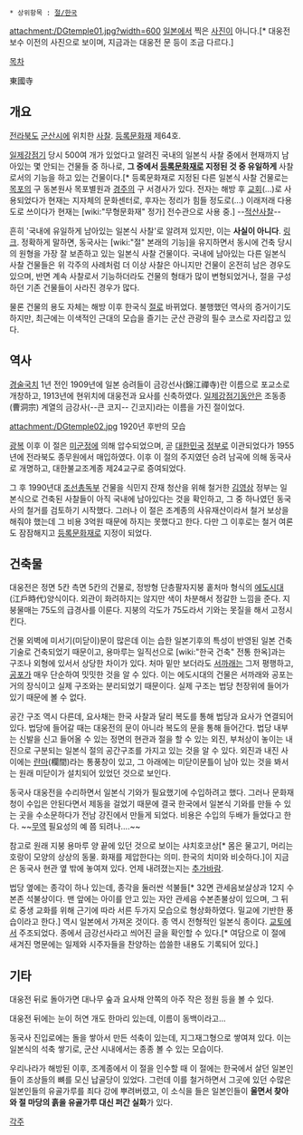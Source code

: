  * 상위항목 : [[절/한국]]

attachment:/DGtemple01.jpg?width=600
[[일본]]에서 찍은 [[사진]]이 아니다.[* 대웅전 보수 이전의 사진으로 보이며, 지금과는 대웅전 문 등이 조금 다르다.]


[[목차]]

東國寺

== 개요 ==
[[전라북도]] [[군산시]]에 위치한 [[사찰]]. [[등록문화재]] 제64호.

[[일제강점기]] 당시 500여 개가 있었다고 알려진 국내의 일본식 사찰 중에서 현재까지 남아있는 몇 안되는 건물들 중 하나로,  '''그 중에서 [[등록문화재]]로 지정된 것 중 유일하게''' 사찰로서의 기능을 하고 있는 건물이다.[* 등록문화재로 지정된 다른 일본식 사찰 건물로는 [[목포]]의 구 동본원사 목포별원과 [[경주]]의 구 서경사가 있다. 전자는 해방 후 [[교회]](...)로 사용되었다가 현재는 지자체의 문화센터로, 후자는 정리가 힘들 정도로(...) 이래저래 다용도로 쓰이다가 현재는 [wiki:"무형문화재" 정가] 전수관으로 사용 중.] --[[적산가옥|적산사찰]]--

흔히 '국내에 유일하게 남아있는 일본식 사찰'로 알려져 있지만, 이는 '''사실이 아니다'''. [http://www.ibulgyo.com/news/articleView.html?idxno=115742 링크]. 
정확하게 말하면, 동국사는 [wiki:"절" 본래의 기능]을 유지하면서 동시에 건축 당시의 원형을 가장 잘 보존하고 있는 일본식 사찰 건물이다. 국내에 남아있는 다른 일본식 사찰 건물들은 위 각주의 사례처럼 더 이상 사찰은 아니지만 건물이 온전히 남은 경우도 있으며, 반면 계속 사찰로서 기능하더라도 건물의 형태가 많이 변형되었거나, 절을 구성하던 기존 건물들이 사라진 경우가 많다.

물론 건물의 용도 자체는 해방 이후 한국식 [[절]]로 바뀌었다. 불행했던 역사의 증거이기도 하지만, 최근에는 이색적인 근대의 모습을 즐기는 군산 관광의 필수 코스로 자리잡고 있다. 

== 역사 ==
[[경술국치]] 1년 전인 1909년에 일본 승려들이 금강선사(錦江禪寺)란 이름으로 포교소로 개창하고, 1913년에 현위치에 대웅전과 요사를 신축하였다. [[일제강점기]]동안은 조동종(曹洞宗) 계열의 금강사(--큰 코지-- 긴코지)라는 이름을 가진 절이었다.

attachment:/DGtemple02.jpg
1920년 후반의 모습

[[광복]] 이후 이 절은 [[미군정]]에 의해 압수되었으며, 곧 [[대한민국]] [[정부]]로 이관되었다가 1955년에 전라북도 종무원에서 매입하였다. 이후 이 절의 주지였던 승려 남곡에 의해 동국사로 개명하고, 대한불교조계종 제24교구로 증여되었다.

그 후 1990년대 [[조선총독부]] 건물을 식민지 잔재 청산을 위해 철거한 [[김영삼]] 정부는 일본식으로 건축된 사찰들이 아직 국내에 남아있다는 것을 확인하고, 그 중 하나였던 동국사의 철거를 검토하기 시작했다. 그러나 이 절은 조계종의 사유재산이라서 철거 보상을 해줘야 했는데 그 비용 3억원 때문에 하지는 못했다고 한다. 다만 그 이후로는 철거 여론도 잠잠해지고 [[등록문화재]]로 지정이 되었다.


== 건축물 ==
대웅전은 정면 5칸 측면 5칸의 건물로, 정방형 단층팔자지붕 홑처마 형식의 [[에도시대]](江戶時代)양식이다. 외관이 화려하지는 않지만 색이 차분해서 정갈한 느낌을 준다. 지붕물매는 75도의 급경사를 이룬다. 지붕의 각도가 75도라서 기와는 못질을 해서 고정시킨다. 

건물 외벽에 미서기(미닫이)문이 많은데 이는 습한 일본기후의 특성이 반영된 일본 건축기술로 건축되었기 때문이고, 용마루는 일직선으로 [wiki:"한국 건축" 전통 한옥]과는 구조나 외형에 있서서 상당한 차이가 있다. 처마 밑만 보더라도 [[서까래]]는 그저 평행하고, [[공포]]가 매우 단순하여 밋밋한 것을 알 수 있다. 이는 에도시대의 건물은 서까래와 공포는 거의 장식이고 실제 구조와는 분리되었기 때문이다. 실제 구조는 법당 천장위에 들어가 있기 때문에 볼 수 없다.

공간 구조 역시 다른데, 요사채는 한국 사찰과 달리 복도를 통해 법당과 요사가 연결되어 있다. 법당에 들어갈 때는 대웅전의 문이 아니라 복도의 문을 통해 들어간다. 법당 내부는 신발을 신고 들어올 수 있는 정면의 현관과 절을 할 수 있는 외진, 부처상이 놓이는 내진으로 구분되는 일본식 절의 공간구조를 가지고 있는 것을 알 수 있다. 외진과 내진 사이에는 [[란마]](欄間)라는 통풍창이 있고, 그 아래에는 미닫이문틀이 남아 있는 것을 봐서는 원래 미닫이가 설치되어 있었던 것으로 보인다.

동국사 대웅전을 수리하면서 일본식 기와가 필요했기에 수입하려고 했다. 그러나 문화재청이 수입은 안된다면서 제동을 걸었기 때문에 결국 한국에서 일본식 기와를 만들 수 있는 곳을 수소문하다가 전남 강진에서 만들게 되었다. 비용은 수입의 두배가 들었다고 한다. ~~[[무역]] 필요성의 예 쯤 되려나….~~ 

참고로 원래 지붕 용마루 양 끝에 있던 것으로 보이는 샤치호코상[* 몸은 물고기, 머리는 호랑이 모양의 상상의 동물. 화재를 제압한다는 의미. 한국의 치미와 비슷하다.]이 지금은 동국사 현관 옆 밖에 놓여져 있다. 언제 내려졌는지는 [[추가바람]].

법당 옆에는 종각이 하나 있는데, 종각을 둘러싼 석불들[* 32면 관세음보살상과 12지 수본존 석불상이다. 맨 앞에는 아이를 안고 있는 자안 관세음 수본존불상이 있으며, 그 뒤로 중생 교화를 위해 근기에 따라 서른 두가지 모습으로 형상화하였다. 밀교에 기반한 풍습이라고 한다.] 역시 일본에서 가져온 것이다. 종 역시 전형적인 일본식 종이다. [[교토]]에서 주조되었다. 종에서 금강선사라고 씌어진 글을 확인할 수 있다.[* 여담으로 이 절에 새겨진 명문에는 일제와 시주자들을 찬양하는 씁쓸한 내용도 기록되어 있다.]


== 기타 ==
대웅전 뒤로 돌아가면 대나무 숲과 요사채 안쪽의 아주 작은 정원 등을 볼 수 있다. 

대웅전 뒤에는 눈이 허연 개도 한마리 있는데, 이름이 동백이라고...

동국사 진입로에는 돌을 쌓아서 만든 석축이 있는데, 지그재그형으로 쌓여져 있다. 이는 일본식의 석축 쌓기로, 군산 시내에서는 종종 볼 수 있는 모습이다.

우리나라가 해방된 이후, 조계종에서 이 절을 인수할 때 이 절에는 한국에서 살던 일본인들이 조상들의 뼈를 모신 납골당이 있었다. 그런데 이를 철거하면서 그곳에 있던 수많은 일본인들의 유골가루를 죄다 강에 뿌려버렸고, 이 소식을 들은 일본인들이 '''울면서 찾아와 절 마당의 흙을 유골가루 대신 퍼간 실화'''가 있다.


[[각주]]
